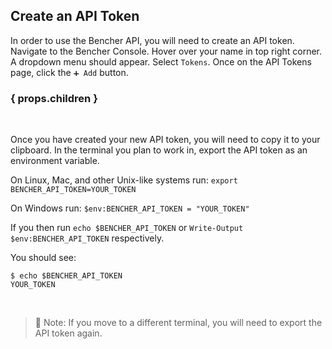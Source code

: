 ## Create an API Token

In order to use the Bencher API, you will need to create an API token.
Navigate to the Bencher Console.
Hover over your name in top right corner.
A dropdown menu should appear. Select `Tokens`.
Once on the API Tokens page, click the `➕ Add` button.

### { props.children }
<br />

Once you have created your new API token, you will need to copy it to your clipboard.
In the terminal you plan to work in, export the API token as an environment variable.

On Linux, Mac, and other Unix-like systems run: `export BENCHER_API_TOKEN=YOUR_TOKEN`

On Windows run: `$env:BENCHER_API_TOKEN = "YOUR_TOKEN"`

If you then run `echo $BENCHER_API_TOKEN` or `Write-Output $env:BENCHER_API_TOKEN` respectively.

You should see:

```
$ echo $BENCHER_API_TOKEN
YOUR_TOKEN
```

<br />

> 🐰 Note: If you move to a different terminal, you will need to export the API token again.
